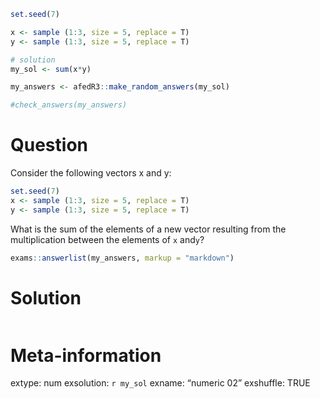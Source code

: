 ```r
set.seed(7)

x <- sample (1:3, size = 5, replace = T)
y <- sample (1:3, size = 5, replace = T)

# solution
my_sol <- sum(x*y)
```

```r
my_answers <- afedR3::make_random_answers(my_sol)

#check_answers(my_answers)
```

Question
========

Consider the following vectors x and y:

```r
set.seed(7)
x <- sample (1:3, size = 5, replace = T)
y <- sample (1:3, size = 5, replace = T)
```

What is the sum of the elements of a new vector resulting from the multiplication between the elements of `x` and` y`?


```r
exams::answerlist(my_answers, markup = "markdown")
```

Solution
================

```r
```

Meta-information
================
extype: num
exsolution: `r my_sol`
exname: "numeric 02"
exshuffle: TRUE

